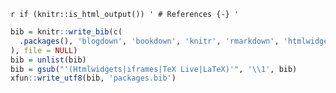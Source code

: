 `r if (knitr::is_html_output()) '
# References {-}
'`

```r
bib = knitr::write_bib(c(
  .packages(), 'blogdown', 'bookdown', 'knitr', 'rmarkdown', 'htmlwidgets', 'webshot', 'servr', 'xaringan', 'animation', 'pkgdown', 'tinytex', 'reticulate', 'JuliaCall', 'DT', 'leaflet', 'dygraphs', 'shiny', 'markdown', 'flexdashboard', 'tufte', 'revealjs', 'prettydoc', 'htmltools', 'rticles'
), file = NULL)
bib = unlist(bib)
bib = gsub("'(Htmlwidgets|iframes|TeX Live|LaTeX)'", '\\1', bib)
xfun::write_utf8(bib, 'packages.bib')
```
